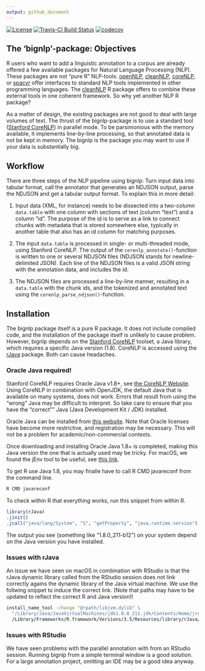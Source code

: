 ```yaml
---
output: github_document
---
```


<!-- README.md is generated from README.Rmd. Please edit that file -->


[![License](https://img.shields.io/aur/license/yaourt.svg)](http://www.gnu.org/licenses/gpl-3.0.html)
[![Travis-CI Build Status](https://api.travis-ci.org/PolMine/bignlp.svg?branch=master)](https://travis-ci.org/PolMine/bignlp)
[![codecov](https://codecov.io/gh/PolMine/bignlp/branch/master/graph/badge.svg)](https://codecov.io/gh/PolMine/bignlp/branch/master)

## The 'bignlp'-package: Objectives

R users who want to add a linguistic annotation to a corpus are already offered a few available packages for Natural Language Processing (NLP). These packages are not "pure R" NLP-tools. [openNLP](https://CRAN.R-project.org/package=openNLP), [cleanNLP](https://CRAN.R-project.org/package=cleanNLP), [coreNLP](https://CRAN.R-project.org/package=coreNLP), or [spacyr](https://CRAN.R-project.org/package=spacyr) offer interfaces to standard NLP tools implemented in other programming languages. The [cleanNLP](https://CRAN.R-project.org/package=cleanNLP) R package offers to combine these external tools in one coherent framework. So why yet another NLP R package?

As a matter of design, the existing packages are not good to deal with large volumes of text. The thrust of the bignlp-package is to use a standard tool ([Stanford CoreNLP](https://stanfordnlp.github.io/CoreNLP/)) in parallel mode. To be parsimonious with the memory available, it implements  line-by-line processing, so that annotated data is not be kept in memory. The bignlp is the package you may want to use if your data is substantially big.


## Workflow

There are three steps of the NLP pipeline using bignlp: Turn input data into tabular format, call the annotator that generates an NDJSON output, parse the NDJSON and get a tabular output format. To explain this in more detail:

  1. Input data (XML, for instance) needs to be dissected into a two-column `data.table` with one column with sections of text (column "text") and a column "id". The purpose of the id is to serve as a link to connect chunks with metadata that is stored somewhere else, typically in another table that also has an id column for matching purposes.
  
  2. The input `data.table` is processed in single- or multi-threaded mode, using Stanford CoreNLP. The output of the `corenlp_annotate()`-function is written to one or several NDJSON files (NDJSON stands for newline-delimited JSON). Each line of the NDJSON files is a valid JSON string with the annotation data, and includes the id.
  
  3. The NDJSON files are processed a line-by-line manner, resulting in a `data.table` with the chunk ids, and the tokenized and annotated text using the `corenlp_parse_ndjson()`-function.
  

## Installation

The bignlp package itself is a pure R package. It does not include compiled code, and the installation of the package itself is unlikely to cause problem. However, bignlp depends on the [Stanford CoreNLP](https://stanfordnlp.github.io/CoreNLP/) toolset, a Java library, which requires a specific Java version (1.8). CoreNLP is accessed using the [rJava](https://CRAN.R-project.org/package=rJava) package. Both can cause headaches.


### Oracle Java required!

Stanford CoreNLP requires Oracle Java v1.8+, see [the CoreNLP Website](https://stanfordnlp.github.io/CoreNLP/). Using CoreNLP in combination with OpenJDK, the default Java that is available on many systems, does not work. Errors that result from using the "wrong" Java may be difficult to interpret. So take care to ensure that you have the "correct"" Java (Java Development Kit / JDK) installed.

Oracle Java can be installed from [this website](https://www.oracle.com/technetwork/java/javase/downloads/jdk8-downloads-2133151.html). Note that Oracle licenses have become more restrictive, and registration may be necessary. This will not be a problem for academic/non-commercial contexts.

Once downloading and installing Oracle Java 1.8+ is completed, making this Java version the one that is actually used may be tricky. For macOS, we found the jEnv tool to be useful, see [this link](https://medium.com/@danielnenkov/multiple-jdk-versions-on-mac-os-x-with-jenv-5ea5522ddc9b).

To get R use Java 1.8, you may finalle have to call R CMD javareconf from the command line.

```sh
R CMD javareconf
```

To check within R that everything works, run this snippet from within R.

```r
library(rJava)
.jinit()
.jcall("java/lang/System", "S", "getProperty", "java.runtime.version")
```

The output you see (something like "1.8.0_211-b12") on your system depend on the Java version you have installed.


### Issues with rJava

An issue we have seen on macOS in combination with RStudio is that the rJava dynamic library called from the RStudio session does not link correctly agains the dynamic library of the Java virtual machine. We use the follwing snippet to induce the correct link. (Note that paths may have to be updated to reflect the correct R and Java version!)

```sh
install_name_tool -change "@rpath/libjvm.dylib" \
  "/Library/Java/JavaVirtualMachines/jdk1.8.0_211.jdk/Contents/Home/jre/lib/server/libjvm.dylib" \
  /Library/Frameworks/R.framework/Versions/3.5/Resources/library/rJava/libs/rJava.so
```


### Issues with RStudio

We have seen problems with the parallel annotation with from an RStudio session. Running bignlp from a simple terminal window is a good solution. For a large annotation project, omitting an IDE may be a good idea anyway.